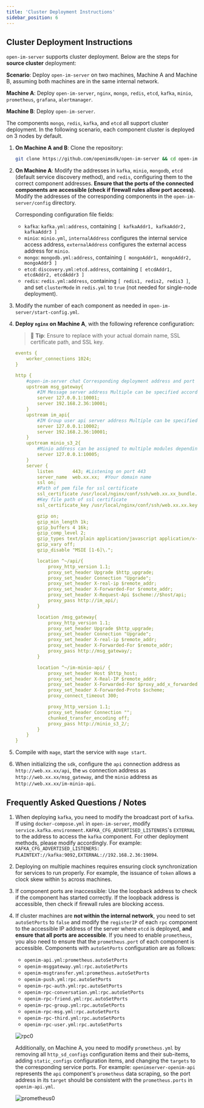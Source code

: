```yaml
---
title: 'Cluster Deployment Instructions'
sidebar_position: 6
---
```


## Cluster Deployment Instructions

`open-im-server` supports cluster deployment. Below are the steps for **source cluster** deployment:

**Scenario**: Deploy `open-im-server` on two machines, Machine A and Machine B, assuming both machines are in the same internal network.

**Machine A**: Deploy `open-im-server`, `nginx`, `mongo`, `redis`, `etcd`, `kafka`, `minio`, `prometheus`, `grafana`, `alertmanager`.

**Machine B**: Deploy `open-im-server`.

The components `mongo`, `redis`, `kafka`, and `etcd` all support cluster deployment. In the following scenario, each component cluster is deployed on 3 nodes by default.

1. **On Machine A and B**: Clone the repository:

   ```bash
   git clone https://github.com/openimsdk/open-im-server && cd open-im-server
   ```

2. **On Machine A**: Modify the addresses in `kafka`, `minio`, `mongodb`, `etcd` (default service discovery method), and `redis`, configuring them to the correct component addresses. **Ensure that the ports of the connected components are accessible (check if firewall rules allow port access).** Modify the addresses of the corresponding components in the `open-im-server/config` directory.

   Corresponding configuration file fields:

   - `kafka`: `kafka.yml:address`, containing `[ kafkaAddr1, kafkaAddr2, kafkaAddr3 ]`
   - `minio`: `minio.yml`, `internalAddress` configures the internal service access address, `externalAddress` configures the external access address for `minio`.
   - `mongo`: `mongodb.yml:address`, containing `[ mongoAddr1, mongoAddr2, mongoAddr3 ]`
   - `etcd`: `discovery.yml:etcd.address`, containing `[ etcdAddr1, etcdAddr2, etcdAddr3 ]`
   - `redis`: `redis.yml:address`, containing `[ redis1, redis2, redis3 ]`, and set `clusterMode` in `redis.yml` to `true` (not needed for single-node deployment).

3. Modify the number of each component as needed in `open-im-server/start-config.yml`.

4. **Deploy `nginx` on Machine A**, with the following reference configuration:

   >🚀 **Tip**: Ensure to replace with your actual domain name, SSL certificate path, and SSL key.

   ```yaml
   events {
       worker_connections 1024;
   }

   http {
       #open-im-server chat Corresponding deployment address and port
       upstream msg_gateway{
           #IM Message server address Multiple can be specified according to the deployment
           server 127.0.0.1:10001;
           server 192.168.2.36:10001;
       }
       upstream im_api{
           #IM Group user api server address Multiple can be specified according to the deployment
           server 127.0.0.1:10002;
           server 192.168.2.36:10001;
       }
       upstream minio_s3_2{
           #Minio address can be assigned to multiple modules depending on deployment
           server 127.0.0.1:10005;
       }
       server {
           listen       443; #Listening on port 443
           server_name  web.xx.xx;  #Your domain name
           ssl on;
           #Path of pem file for ssl certificate
           ssl_certificate /usr/local/nginx/conf/ssh/web.xx.xx_bundle.pem;
           #Key file path of ssl certificate
           ssl_certificate_key /usr/local/nginx/conf/ssh/web.xx.xx.key;

           gzip on;
           gzip_min_length 1k;
           gzip_buffers 4 16k;
           gzip_comp_level 2;
           gzip_types text/plain application/javascript application/x-javascript text/css application/xml text/javascript application/x-httpd-php image/jpeg image/gif image/png application/wasm;
           gzip_vary off;
           gzip_disable "MSIE [1-6]\.";

           location ^~/api/{
               proxy_http_version 1.1;
               proxy_set_header Upgrade $http_upgrade;
               proxy_set_header Connection "Upgrade";
               proxy_set_header X-real-ip $remote_addr;
               proxy_set_header X-Forwarded-For $remote_addr;
               proxy_set_header X-Request-Api $scheme://$host/api;
               proxy_pass http://im_api/;
           }

           location /msg_gateway{
               proxy_http_version 1.1;
               proxy_set_header Upgrade $http_upgrade;
               proxy_set_header Connection "Upgrade";
               proxy_set_header X-real-ip $remote_addr;
               proxy_set_header X-Forwarded-For $remote_addr;
               proxy_pass http://msg_gateway/;
           }

           location ^~/im-minio-api/ {
               proxy_set_header Host $http_host;
               proxy_set_header X-Real-IP $remote_addr;
               proxy_set_header X-Forwarded-For $proxy_add_x_forwarded_for;
               proxy_set_header X-Forwarded-Proto $scheme;
               proxy_connect_timeout 300;

               proxy_http_version 1.1;
               proxy_set_header Connection "";
               chunked_transfer_encoding off;
               proxy_pass http://minio_s3_2/;
           }
       }
   }
   ```

5. Compile with `mage`, start the service with `mage start`.

6. When initializing the `sdk`, configure the `api` connection address as `http://web.xx.xx/api`, the `ws` connection address as `http://web.xx.xx/msg_gateway`, and the `minio` address as `http://web.xx.xx/im-minio-api`.

## **Frequently Asked Questions / Notes**

1. When deploying `kafka`, you need to modify the broadcast port of `kafka`. If using `docker-compose.yml` in `open-im-server`, modify `service.kafka.environment.KAFKA_CFG_ADVERTISED_LISTENERS`'s `EXTERNAL` to the address to access the `kafka` component. For other deployment methods, please modify accordingly.
   For example: `KAFKA_CFG_ADVERTISED_LISTENERS: PLAINTEXT://kafka:9092,EXTERNAL://192.168.2.36:19094`.

2. Deploying on multiple machines requires ensuring clock synchronization for services to run properly. For example, the issuance of `token` allows a clock skew within `5s` across machines.

3. If component ports are inaccessible: Use the loopback address to check if the component has started correctly. If the loopback address is accessible, then check if firewall rules are blocking access.

4. If cluster machines are **not within the internal network**, you need to set `autoSetPorts` to `false` and modify the `registerIP` of each `rpc` component to the accessible IP address of the server where `etcd` is deployed, **and ensure that all ports are accessible**. If you need to enable `prometheus`, you also need to ensure that the `prometheus.port` of each component is accessible.
   Components with `autoSetPorts` configuration are as follows:

   - `openim-api.yml:prometheus.autoSetPorts`
   - `openim-msggateway.yml:rpc.autoSetPorts`
   - `openim-msgtransfer.yml:prometheus.autoSetPorts`
   - `openim-push.yml:rpc.autoSetPorts`
   - `openim-rpc-auth.yml:rpc.autoSetPorts`
   - `openim-rpc-conversation.yml:rpc.autoSetPorts`
   - `openim-rpc-friend.yml:rpc.autoSetPorts`
   - `openim-rpc-group.yml:rpc.autoSetPorts`
   - `openim-rpc-msg.yml:rpc.autoSetPorts`
   - `openim-rpc-third.yml:rpc.autoSetPorts`
   - `openim-rpc-user.yml:rpc.autoSetPorts`

   ![rpc0](./cluster.assets/rpc0.png)

   Additionally, on Machine A, you need to modify `prometheus.yml` by removing all `http_sd_configs` configuration items and their sub-items, adding `static_configs` configuration items, and changing the `targets` to the corresponding service ports.
   For example: `openimserver-openim-api` represents the `api` component's `prometheus` data scraping, so the port address in its `target` should be consistent with the `prometheus.ports` in `openim-api.yml`.

   ![prometheus0](./cluster.assets/prometheus0.png)
